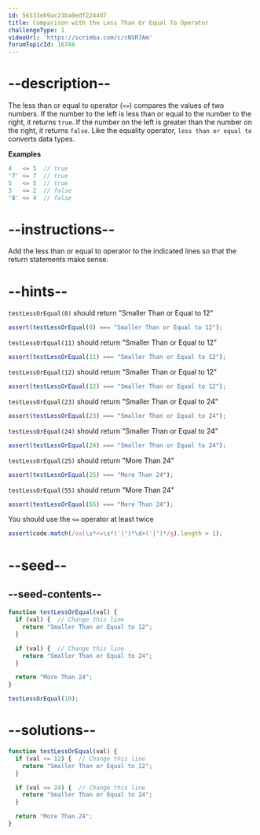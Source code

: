 ```yaml
---
id: 56533eb9ac21ba0edf2244d7
title: Comparison with the Less Than Or Equal To Operator
challengeType: 1
videoUrl: 'https://scrimba.com/c/cNVR7Am'
forumTopicId: 16788
---
```


# --description--

The less than or equal to operator (`<=`) compares the values of two numbers. If the number to the left is less than or equal to the number to the right, it returns `true`. If the number on the left is greater than the number on the right, it returns `false`. Like the equality operator, `less than or equal to` converts data types.

**Examples**

```js
4   <= 5  // true
'7' <= 7  // true
5   <= 5  // true
3   <= 2  // false
'8' <= 4  // false
```

# --instructions--

Add the less than or equal to operator to the indicated lines so that the return statements make sense.

# --hints--

`testLessOrEqual(0)` should return "Smaller Than or Equal to 12"

```js
assert(testLessOrEqual(0) === "Smaller Than or Equal to 12");
```

`testLessOrEqual(11)` should return "Smaller Than or Equal to 12"

```js
assert(testLessOrEqual(11) === "Smaller Than or Equal to 12");
```

`testLessOrEqual(12)` should return "Smaller Than or Equal to 12"

```js
assert(testLessOrEqual(12) === "Smaller Than or Equal to 12");
```

`testLessOrEqual(23)` should return "Smaller Than or Equal to 24"

```js
assert(testLessOrEqual(23) === "Smaller Than or Equal to 24");
```

`testLessOrEqual(24)` should return "Smaller Than or Equal to 24"

```js
assert(testLessOrEqual(24) === "Smaller Than or Equal to 24");
```

`testLessOrEqual(25)` should return "More Than 24"

```js
assert(testLessOrEqual(25) === "More Than 24");
```

`testLessOrEqual(55)` should return "More Than 24"

```js
assert(testLessOrEqual(55) === "More Than 24");
```

You should use the `<=` operator at least twice

```js
assert(code.match(/val\s*<=\s*('|")*\d+('|")*/g).length > 1);
```

# --seed--

## --seed-contents--

```js
function testLessOrEqual(val) {
  if (val) {  // Change this line
    return "Smaller Than or Equal to 12";
  }

  if (val) {  // Change this line
    return "Smaller Than or Equal to 24";
  }

  return "More Than 24";
}

testLessOrEqual(10);
```

# --solutions--

```js
function testLessOrEqual(val) {
  if (val <= 12) {  // Change this line
    return "Smaller Than or Equal to 12";
  }

  if (val <= 24) {  // Change this line
    return "Smaller Than or Equal to 24";
  }

  return "More Than 24";
}
```

